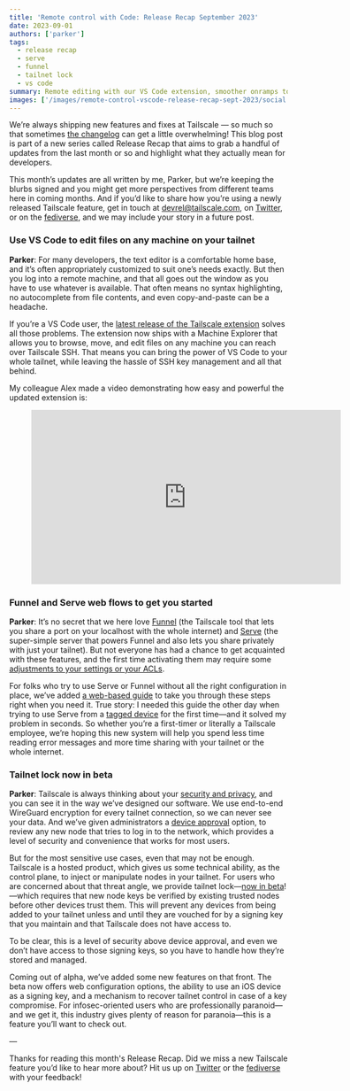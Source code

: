```yaml
---
title: 'Remote control with Code: Release Recap September 2023'
date: 2023-09-01
authors: ['parker']
tags:
  - release recap
  - serve
  - funnel
  - tailnet lock
  - vs code
summary: Remote editing with our VS Code extension, smoother onramps to Serve and Funnel, and tailnet lock in beta in this month's Release Recap.
images: ['/images/remote-control-vscode-release-recap-sept-2023/social.png']
---
```


We’re always shipping new features and fixes at Tailscale — so much so that sometimes [the changelog](https://tailscale.com/changelog/) can get a little overwhelming! This blog post is part of a new series called Release Recap that aims to grab a handful of updates from the last month or so and highlight what they actually mean for developers.

This month’s updates are all written by me, Parker, but we’re keeping the blurbs signed and you might get more perspectives from different teams here in coming months. And if you’d like to share how you’re using a newly released Tailscale feature, get in touch at [devrel@tailscale.com](mailto:devrel@tailscale.com), on [Twitter](https://twitter.com/tailscale), or on the [fediverse](https://hachyderm.io/@tailscale), and we may include your story in a future post.

### Use VS Code to edit files on any machine on your tailnet

**Parker**: For many developers, the text editor is a comfortable home base, and it’s often appropriately customized to suit one’s needs exactly. But then you log into a remote machine, and that all goes out the window as you have to use whatever is available. That often means no syntax highlighting, no autocomplete from file contents, and even copy-and-paste can be a headache.

If you’re a VS Code user, the [latest release of the Tailscale extension](https://tailscale.com/blog/machine-explorer-vscode-extension/) solves all those problems. The extension now ships with a Machine Explorer that allows you to browse, move, and edit files on any machine you can reach over Tailscale SSH. That means you can bring the power of VS Code to your whole tailnet, while leaving the hassle of SSH key management and all that behind.

My colleague Alex made a video demonstrating how easy and powerful the updated extension is:

<figure>
  <iframe
    width="560"
    height="315"
    src="https://www.youtube.com/embed/ASZm_HyrHIc?si=bStK4K3J-Qclj59E"
    title="YouTube video player"
    frameBorder="0"
    allow="accelerometer; autoplay; clipboard-write; encrypted-media; gyroscope; picture-in-picture; web-share"
    allowfullscreen
  ></iframe>
</figure>

### Funnel and Serve web flows to get you started

**Parker**: It’s no secret that we here love [Funnel](https://tailscale.com/kb/1223/tailscale-funnel/) (the Tailscale tool that lets you share a port on your localhost with the whole internet) and [Serve](https://tailscale.com/kb/1242/tailscale-serve/) (the super-simple server that powers Funnel and also lets you share privately with just your tailnet). But not everyone has had a chance to get acquainted with these features, and the first time activating them may require some [adjustments to your settings or your ACLs](https://tailscale.com/kb/1223/tailscale-funnel/#tailnet-policy-file-requirement).

For folks who try to use Serve or Funnel without all the right configuration in place, we’ve added [a web-based guide](https://tailscale.com/kb/1223/tailscale-funnel/#setup) to take you through these steps right when you need it. True story: I needed this guide the other day when trying to use Serve from a [tagged device](https://tailscale.com/kb/1068/acl-tags/) for the first time—and it solved my problem in seconds. So whether you’re a first-timer or literally a Tailscale employee, we’re hoping this new system will help you spend less time reading error messages and more time sharing with your tailnet or the whole internet.

### Tailnet lock now in beta

**Parker**: Tailscale is always thinking about your [security and privacy](https://tailscale.com/security/), and you can see it in the way we’ve designed our software. We use end-to-end WireGuard encryption for every tailnet connection, so we can never see your data. And we’ve given administrators a [device approval](https://tailscale.com/kb/1099/device-approval/) option, to review any new node that tries to log in to the network, which provides a level of security and convenience that works for most users.

But for the most sensitive use cases, even that may not be enough. Tailscale is a hosted product, which gives us some technical ability, as the control plane, to inject or manipulate nodes in your tailnet. For users who are concerned about that threat angle, we provide tailnet lock—[now in beta](https://tailscale.com/blog/tailnet-lock-beta/)!—which requires that new node keys be verified by existing trusted nodes before other devices trust them. This will prevent any devices from being added to your tailnet unless and until they are vouched for by a signing key that you maintain and that Tailscale does not have access to.

To be clear, this is a level of security above device approval, and even we don’t have access to those signing keys, so you have to handle how they’re stored and managed.

Coming out of alpha, we’ve added some new features on that front. The beta now offers web configuration options, the ability to use an iOS device as a signing key, and a mechanism to recover tailnet control in case of a key compromise. For infosec-oriented users who are professionally paranoid—and we get it, this industry gives plenty of reason for paranoia—this is a feature you’ll want to check out.

—

Thanks for reading this month's Release Recap. Did we miss a new Tailscale feature you’d like to hear more about? Hit us up on [Twitter](https://twitter.com/tailscale) or the [fediverse](https://hachyderm.io/@tailscale) with your feedback!
